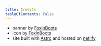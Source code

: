 ```yaml
---
title: Credits
tableOfContents: false
---
```


- banner by [FoxInBoots](https://thefoxinboots.tumblr.com)
- icon by [FoxInBoots](https://thefoxinboots.tumblr.com)
- site built with [Astro](https://astro.build) and hosted on
  [netlify](https://netlify.com)
